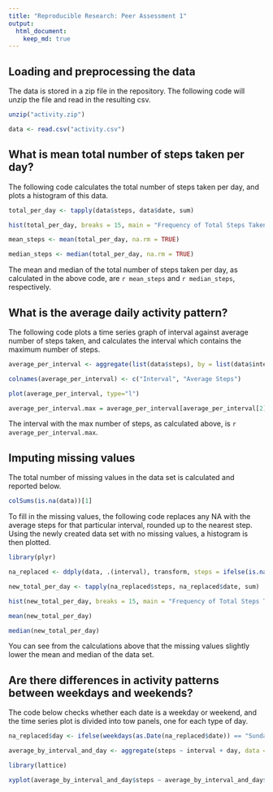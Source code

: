 ```yaml
---
title: "Reproducible Research: Peer Assessment 1"
output: 
  html_document:
    keep_md: true
---
```



## Loading and preprocessing the data

The data is stored in a zip file in the repository. The following code will unzip the file and read in the resulting csv. 

```r
unzip("activity.zip")

data <- read.csv("activity.csv")
```

## What is mean total number of steps taken per day?

The following code calculates the total number of steps taken per day, and plots a histogram of this data. 

```r
total_per_day <- tapply(data$steps, data$date, sum)

hist(total_per_day, breaks = 15, main = "Frequency of Total Steps Taken Per Day", xlab = "Total number of steps", col = "lightblue")

mean_steps <- mean(total_per_day, na.rm = TRUE)

median_steps <- median(total_per_day, na.rm = TRUE)
```

The mean and median of the total number of steps taken per day, as calculated in the above code, are `r mean_steps` and `r median_steps`, respectively. 

## What is the average daily activity pattern?

The following code plots a time series graph of interval against average number of steps taken, and calculates the interval which contains the maximum number of steps. 

```r
average_per_interval <- aggregate(list(data$steps), by = list(data$interval), FUN = mean, na.rm = TRUE)

colnames(average_per_interval) <- c("Interval", "Average Steps")

plot(average_per_interval, type="l")

average_per_interval.max = average_per_interval[average_per_interval[2] == max(average_per_interval[2]), 1]
```

The interval with the max number of steps, as calculated above, is `r average_per_interval.max`.

## Imputing missing values

The  total number of missing values in the data set is calculated and reported below. 

```r

colSums(is.na(data))[1]

```

To fill in the missing values, the following code replaces any NA with the average steps for that particular interval, rounded up to the nearest step. Using the newly created data set with no missing values, a histogram is then plotted. 

```r
library(plyr)

na_replaced <- ddply(data, .(interval), transform, steps = ifelse(is.na(steps), ceiling(mean(steps, na.rm=TRUE)), steps))

new_total_per_day <- tapply(na_replaced$steps, na_replaced$date, sum)

hist(new_total_per_day, breaks = 15, main = "Frequency of Total Steps Taken Per Day (NAs Replaced)", xlab = "Total number of steps", col = "lightblue")

mean(new_total_per_day)

median(new_total_per_day)

```

You can see from the calculations above that the missing values slightly lower the mean and median of the data set. 

## Are there differences in activity patterns between weekdays and weekends?

The code below checks whether each date is a weekday or weekend, and the time series plot is divided into tow panels, one for each type of day. 

```r

na_replaced$day <- ifelse(weekdays(as.Date(na_replaced$date)) == "Sunday", "Weekend", ifelse(weekdays(as.Date(na_replaced$date)) == "Saturday", "Weekend", "Weekday"))

average_by_interval_and_day <- aggregate(steps ~ interval + day, data = na_replaced, mean)

library(lattice)

xyplot(average_by_interval_and_day$steps ~ average_by_interval_and_day$interval | average_by_interval_and_day$day, average_by_interval_and_day, layout = c(1, 2), type = "l", xlab = "Interval", ylab = "Steps")

```
